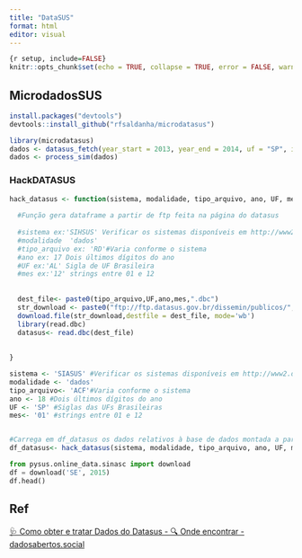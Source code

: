 ```yaml
---
title: "DataSUS"
format: html
editor: visual
---
```


```r
{r setup, include=FALSE}
knitr::opts_chunk$set(echo = TRUE, collapse = TRUE, error = FALSE, warning = FALSE, message = FALSE)
```

## MicrodadosSUS

```r
install.packages("devtools")
devtools::install_github("rfsaldanha/microdatasus")

library(microdatasus)
dados <- datasus_fetch(year_start = 2013, year_end = 2014, uf = "SP", information_system = "SIM-DO")
dados <- process_sim(dados)
```

### HackDATASUS

```r
hack_datasus <- function(sistema, modalidade, tipo_arquivo, ano, UF, mes){
  
  #Função gera dataframe a partir de ftp feita na página do datasus
  
  #sistema ex:'SIHSUS' Verificar os sistemas disponíveis em http://www2.datasus.gov.br/DATASUS/index.php?area=0901&item=1
  #modalidade  'dados'
  #tipo_arquivo ex: 'RD'#Varia conforme o sistema
  #ano ex: 17 Dois últimos dígitos do ano 
  #UF ex:'AL' Sigla de UF Brasileira
  #mes ex:'12' strings entre 01 e 12
  
  
  dest_file<- paste0(tipo_arquivo,UF,ano,mes,".dbc")
  str_download <- paste0("ftp://ftp.datasus.gov.br/dissemin/publicos/",sistema,"/","200801","_/",modalidade,"/",tipo_arquivo,UF,ano,mes,".dbc")
  download.file(str_download,destfile = dest_file, mode='wb')
  library(read.dbc)
  datasus<- read.dbc(dest_file)
  
  
}

sistema <- 'SIASUS' #Verificar os sistemas disponíveis em http://www2.datasus.gov.br/DATASUS/index.php?area=0901&item=1
modalidade <- 'dados'
tipo_arquivo<- 'ACF'#Varia conforme o sistema
ano <- 18 #Dois últimos dígitos do ano 
UF <- 'SP' #Siglas das UFs Brasileiras
mes<- '01' #strings entre 01 e 12


#Carrega em df_datasus os dados relativos à base de dados montada a partir dos parãmetros
df_datasus<- hack_datasus(sistema, modalidade, tipo_arquivo, ano, UF, mes)
```

```python
from pysus.online_data.sinasc import download
df = download('SE', 2015)
df.head()
```

## Ref

[🩺 Como obter e tratar Dados do Datasus - 🔍 Onde encontrar - dadosabertos.social](https://dadosabertos.social/t/como-obter-e-tratar-dados-do-datasus/66/31)
